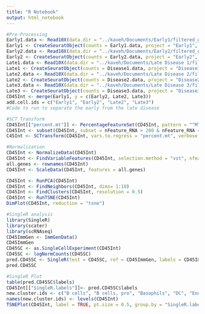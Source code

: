 ```yaml
---
title: "R Notebook"
output: html_notebook
---
```



```r
#Pre-Processing 
Early1.data <- Read10X(data.dir = "../kaveh/Documents/Early1/filtered_gene_bc_matrices/mm10/")
Early1 <- CreateSeuratObject(counts = Early1.data, project = "Early1", min.cells = 3, min.features = 200)
Early2.data <- Read10X(data.dir = "../kaveh/Documents/Early2/filtered_gene_bc_matrices/mm10/")
Early2 <- CreateSeuratObject(counts = Early2.data, project = "Early2", min.cells = 3, min.features = 200)
Late1.data <- Read10X(data.dir = "../kaveh/Documents/Late Disease 1/filtered_gene_bc_matrices/mm10/")
Late1 <- CreateSeuratObject(counts = Disease1.data, project = "Disease1", min.cells = 3, min.features = 200)
Late2.data <- Read10X(data.dir = "../kaveh/Documents/Late Disease 2/filtered_gene_bc_matrices/mm10/")
Late2 <- CreateSeuratObject(counts = Disease2.data, project = "Disease2", min.cells = 3, min.features = 200)
Late3.data <- Read10X(data.dir = "../kaveh/Documents/Late Disease 3/filtered_gene_bc_matrices/mm10/")
Late3 <- CreateSeuratObject(counts = Disease3.data, project = "Disease3", min.cells = 3, min.features = 200)
CD45Int <- merge(Early1, y = c(Early2, Late2, Late3))
add.cell.ids = c("Early1", "Early2", "Late2", "Late3")
#Code to run to separate the early from the late disease 

```

```r
#SCT Transform 
CD45Int[["percent.mt"]] <- PercentageFeatureSet(CD45Int, pattern = "^MT-")
CD45Int <- subset(CD45Int, subset = nFeature_RNA > 200 & nFeature_RNA < 2500 & percent.mt < 5)
C45Int <- SCTransform(CD45Int, vars.to.regress = "percent.mt", verbose = FALSE)
```


```r
#Normalization
CD45Int <- NormalizeData(CD45Int)
CD45Int <- FindVariableFeatures(CD45Int, selection.method = "vst", nfeatures = 2000)
all.genes <- rownames(CD45Int)
CD45Int <- ScaleData(CD45Int, features = all.genes)
```

```r
CD45Int <- RunPCA(CD45Int)
CD45Int <- FindNeighbors(CD45Int, dims= 1:10)
CD45Int <- FindClusters(CD45Int, resolution = 0.5)
CD45Int <- RunTSNE(CD45Int)
DimPlot(CD45Int, reduction = "tsne")


```

```r
#SingleR analysis 
library(SingleR)
library(scater)
library(scRNAseq)
CD45ImmGen <- ImmGenData()
CD45ImmGen
CD45SC <- as.SingleCellExperiment(CD45Int)
CD45SC <- logNormCounts(CD45SC)
pred.CD45SC <- SingleR(test = CD45SC, ref = CD45ImmGen, labels = CD45ImmGen$label.main)
pred.CD45SC
```

```r
#SingleR Plot
table(pred.CD45SC$labels)
CD45Int[["SingleR.labels"]]<- pred.CD45SC$labels
new.cluster.ids <- c("B cells", "B cells, pro", "Basophils", "DC", "Endothelial cells", "Eosinophils", "Epithelial cells", "Fibroblasts", "ILC", "Macrophages", "Mast cells", "Microglia", "Monocytes", "Neutrophils", "NK cells", "NKT", "Stem cells", "Stromal cells", "T cells", "Tgd" )
names(new.cluster.ids) <- levels(CD45Int)
TSNEPlot(CD45Int, label = TRUE, pt.size = 0.5, group.by = "SingleR.labels") + NoLegend()
```

